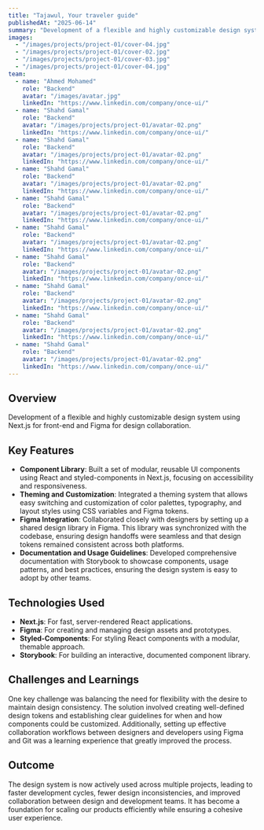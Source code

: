 ---
title: "Tajawul, Your traveler guide"
publishedAt: "2025-06-14"
summary: "Development of a flexible and highly customizable design system using Next.js for front-end and Figma for design collaboration."
images:
  - "/images/projects/project-01/cover-04.jpg"
  - "/images/projects/project-01/cover-02.jpg"
  - "/images/projects/project-01/cover-03.jpg"
  - "/images/projects/project-01/cover-04.jpg"
team:
  - name: "Ahmed Mohamed"
    role: "Backend"
    avatar: "/images/avatar.jpg"
    linkedIn: "https://www.linkedin.com/company/once-ui/"
  - name: "Shahd Gamal"
    role: "Backend"
    avatar: "/images/projects/project-01/avatar-02.png"
    linkedIn: "https://www.linkedin.com/company/once-ui/"
  - name: "Shahd Gamal"
    role: "Backend"
    avatar: "/images/projects/project-01/avatar-02.png"
    linkedIn: "https://www.linkedin.com/company/once-ui/"
  - name: "Shahd Gamal"
    role: "Backend"
    avatar: "/images/projects/project-01/avatar-02.png"
    linkedIn: "https://www.linkedin.com/company/once-ui/"
  - name: "Shahd Gamal"
    role: "Backend"
    avatar: "/images/projects/project-01/avatar-02.png"
    linkedIn: "https://www.linkedin.com/company/once-ui/"
  - name: "Shahd Gamal"
    role: "Backend"
    avatar: "/images/projects/project-01/avatar-02.png"
    linkedIn: "https://www.linkedin.com/company/once-ui/"
  - name: "Shahd Gamal"
    role: "Backend"
    avatar: "/images/projects/project-01/avatar-02.png"
    linkedIn: "https://www.linkedin.com/company/once-ui/"
  - name: "Shahd Gamal"
    role: "Backend"
    avatar: "/images/projects/project-01/avatar-02.png"
    linkedIn: "https://www.linkedin.com/company/once-ui/"
  - name: "Shahd Gamal"
    role: "Backend"
    avatar: "/images/projects/project-01/avatar-02.png"
    linkedIn: "https://www.linkedin.com/company/once-ui/"
  - name: "Shahd Gamal"
    role: "Backend"
    avatar: "/images/projects/project-01/avatar-02.png"
    linkedIn: "https://www.linkedin.com/company/once-ui/"
---

## Overview

Development of a flexible and highly customizable design system using Next.js for front-end and Figma for design collaboration.

## Key Features

- **Component Library**: Built a set of modular, reusable UI components using React and styled-components in Next.js, focusing on accessibility and responsiveness.
- **Theming and Customization**: Integrated a theming system that allows easy switching and customization of color palettes, typography, and layout styles using CSS variables and Figma tokens.
- **Figma Integration**: Collaborated closely with designers by setting up a shared design library in Figma. This library was synchronized with the codebase, ensuring design handoffs were seamless and that design tokens remained consistent across both platforms.
- **Documentation and Usage Guidelines**: Developed comprehensive documentation with Storybook to showcase components, usage patterns, and best practices, ensuring the design system is easy to adopt by other teams.

## Technologies Used

- **Next.js**: For fast, server-rendered React applications.
- **Figma**: For creating and managing design assets and prototypes.
- **Styled-Components**: For styling React components with a modular, themable approach.
- **Storybook**: For building an interactive, documented component library.

## Challenges and Learnings

One key challenge was balancing the need for flexibility with the desire to maintain design consistency. The solution involved creating well-defined design tokens and establishing clear guidelines for when and how components could be customized. Additionally, setting up effective collaboration workflows between designers and developers using Figma and Git was a learning experience that greatly improved the process.

## Outcome

The design system is now actively used across multiple projects, leading to faster development cycles, fewer design inconsistencies, and improved collaboration between design and development teams. It has become a foundation for scaling our products efficiently while ensuring a cohesive user experience.